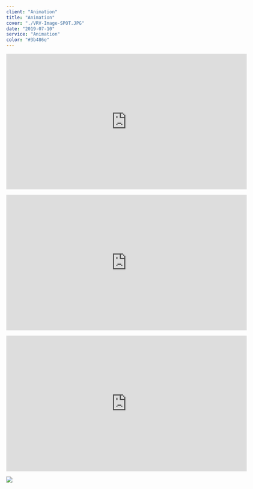 ---
client: "Animation"
title: "Animation"
cover: "./VRV-Image-SPOT.JPG"
date: "2019-07-10"
service: "Animation"
color: "#3b486e"
---
<p align="center"><iframe title="vimeo-player" src="https://player.vimeo.com/video/268698208?h=37e6611db8" width="640" height="360" frameBorder="0" allowFullScreen></iframe></p>
<p align="center"><iframe title="vimeo-player" src="https://player.vimeo.com/video/306904571?h=37e6611db8" width="640" height="360" frameBorder="0" allowFullScreen></iframe></p>
<p align="center"><iframe title="vimeo-player" src="https://player.vimeo.com/video/324745786?h=37e6611db8" width="640" height="360" frameBorder="0" allowFullScreen></iframe></p>

![](./VRV-Image-SPOT.JPG)

